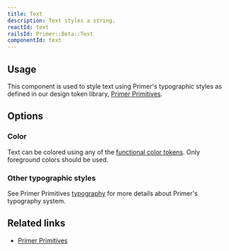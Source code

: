 ```yaml
---
title: Text
description: Text styles a string.
reactId: text
railsId: Primer::Beta::Text
componentId: text
---
```



## Usage

This component is used to style text using Primer's typographic styles as defined in our design token library, [Primer Primitives](../primitives).

## Options

### Color

Text can be colored using any of the [functional color tokens](../primitives/colors#functional-variables). Only foreground colors should be used.

### Other typographic styles

See Primer Primitives [typography](../primitives/typography#styles) for more details about Primer's typography system.

## Related links

- [Primer Primitives](../primitives)
